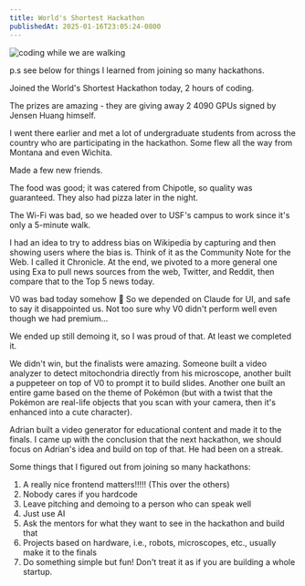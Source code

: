 ```yaml
---
title: World's Shortest Hackathon
publishedAt: 2025-01-16T23:05:24-0800
---
```


<Image src="/images/hackathon.png" alt="coding while we are walking" />

p.s see below for things I learned from joining so many hackathons.

Joined the World's Shortest Hackathon today, 2 hours of coding.

The prizes are amazing - they are giving away 2 4090 GPUs signed by Jensen Huang himself.

I went there earlier and met a lot of undergraduate students from across the country who are participating in the hackathon. Some flew all the way from Montana and even Wichita.

Made a few new friends.

The food was good; it was catered from Chipotle, so quality was guaranteed. They also had pizza later in the night.

The Wi-Fi was bad, so we headed over to USF's campus to work since it's only a 5-minute walk.

I had an idea to try to address bias on Wikipedia by capturing and then showing users where the bias is. Think of it as the Community Note for the Web. I called it Chronicle. At the end, we pivoted to a more general one using Exa to pull news sources from the web, Twitter, and Reddit, then compare that to the Top 5 news today.

V0 was bad today somehow 🥲 So we depended on Claude for UI, and safe to say it disappointed us. Not too sure why V0 didn't perform well even though we had premium...

We ended up still demoing it, so I was proud of that. At least we completed it.

We didn't win, but the finalists were amazing. Someone built a video analyzer to detect mitochondria directly from his microscope, another built a puppeteer on top of V0 to prompt it to build slides. Another one built an entire game based on the theme of Pokémon (but with a twist that the Pokémon are real-life objects that you scan with your camera, then it's enhanced into a cute character).

Adrian built a video generator for educational content and made it to the finals. I came up with the conclusion that the next hackathon, we should focus on Adrian's idea and build on top of that. He had been on a streak.

Some things that I figured out from joining so many hackathons:

1. A really nice frontend matters!!!!! (This over the others)
2. Nobody cares if you hardcode
3. Leave pitching and demoing to a person who can speak well
4. Just use AI
5. Ask the mentors for what they want to see in the hackathon and build that
6. Projects based on hardware, i.e., robots, microscopes, etc., usually make it to the finals
7. Do something simple but fun! Don't treat it as if you are building a whole startup.
